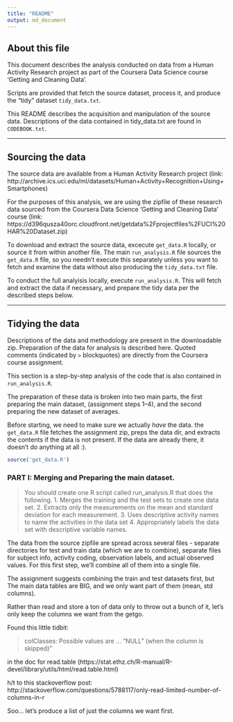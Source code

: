 ```yaml
---
title: "README"
output: md_document
---
```


## About this file

This document describes the analysis conducted on data from a Human Activity
Research project as part of the Coursera Data Science course
'Getting and Cleaning Data'.

Scripts are provided that fetch the source dataset, process it, and produce
the "tidy" dataset `tidy_data.txt`.

This README describes the acquisition and manipulation of the source data.
Descriptions of the data contained in tidy_data.txt are found in `CODEBOOK.txt`.

---

## Sourcing the data

The source data are available from a Human Activity Research project
(link: http://archive.ics.uci.edu/ml/datasets/Human+Activity+Recognition+Using+Smartphones)

For the purposes of this analysis, we are using the zipfile of these research
data sourced from the Coursera Data Science 'Getting and Cleaning Data' course
(link: https://d396qusza40orc.cloudfront.net/getdata%2Fprojectfiles%2FUCI%20HAR%20Dataset.zip)

To download and extract the source data, excecute `get_data.R` locally, or
source it from within another file.  The main `run_analysis.R` file sources the
`get_data.R` file, so you needn't execute this separately unless you want to fetch
and examine the data without also producing the `tidy_data.txt` file.

To conduct the full analyisis locally, execute `run_analysis.R`.  This will fetch and extract
the data if necessary, and prepare the tidy data per the described steps below.

---

## Tidying the data

Descriptions of the data and methodology are present in the downloadable zip.
Preparation of the data for analysis is described here.
Quoted comments (indicated by `>` blockquotes) are directly from the
Coursera course assignment.

This section is a step-by-step analysis of the code that is also contained
in `run_analysis.R`.

The preparation of these data is broken into two main parts, 
the first preparing the main dataset, (assignment steps 1--4), and
the second preparing the new dataset of averages.

Before starting, we need to make sure we actually _have_ the data.
the `get_data.R` file fetches the assignment zip, preps the data dir, and
extracts the contents if the data is not present.  If the data are already
there, it doesn't do anything at all :).

```r
source('get_data.R')
```

### PART I: Merging and Preparing the main dataset.

> You should create one R script called run_analysis.R that does the following.
1. Merges the training and the test sets to create one data set.
2. Extracts only the measurements on the mean and standard deviation for each measurement.
3. Uses descriptive activity names to name the activities in the data set
4. Appropriately labels the data set with descriptive variable names.

The data from the source zipfile are spread across several files - separate
directories for test and train data (which we are to combine), separate files
for subject info, activity coding, observation labels, and actual observed
values.  For this first step, we'll combine all of them into a single file.

The assignment suggests combining the train and test datasets first, but
The main data tables are BIG, and we only want part of them (mean, std columns).

Rather than read and store a ton of data only to throw out a bunch of it,
let's only keep the columns we want from the getgo.

Found this little tidbit:

> colClasses: Possible values are ... "NULL" (when the column is skipped)"

in the doc for read.table (https://stat.ethz.ch/R-manual/R-devel/library/utils/html/read.table.html)

h/t to this stackoverflow post: 
http://stackoverflow.com/questions/5788117/only-read-limited-number-of-columns-in-r

Soo... let's produce a list of just the columns we want first.

